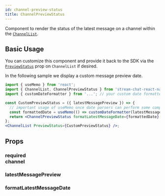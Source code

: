 ```yaml
---
id: channel-preview-status
title: ChannelPreviewStatus
---
```



Component to render the status of the latest message on a channel within the [`ChannelList`](../core-components/channel_list.mdx).

## Basic Usage

You can customize this component and provide it back to the SDK via the [`PreviewStatus`](../core-components/channel_list.mdx#previewstatus) prop on `ChannelList` if desired.

<!-- Added the following phrase so users can search for "custom message date" and find this component once it defaults to rendering the last message date  -->

In the following sample we display a custom message preview date.

<!-- Added the comment about useMemo because one of our sample projects had a perf problem related to this exact case  -->

```jsx
import { useMemo } from 'react';
import { ChannelList, ChannelPreviewStatus } from 'stream-chat-react-native';
import { customDateFormatter } from '...'; // your custom date formatter

const CustomPreviewStatus = ({ latestMessagePreview }) => {
  // important usage of useMemo once date parsers can perform some computation when re-rendering.
  const formattedDate = useMemo(() => customDateFormatter(latestMessagePreview), [latestMessagePreview]);
  return <ChannelPreviewStatus formatLatestMessageDate={formattedDate} />;
};
<ChannelList PreviewStatus={CustomPreviewStatus} />;
```

## Props

### <div class="label required">required</div> **channel**

<Channel />

### latestMessagePreview

<LatestMessagePreview />

### formatLatestMessageDate

<FormatLatestMessageDate />

